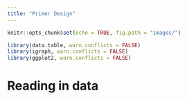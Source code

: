 ```yaml
---
title: "Primer Design"
---
```


```r
knitr::opts_chunk$set(echo = TRUE, fig.path = "images/")
```

```r
library(data.table, warn.conflicts = FALSE)
library(igraph, warn.conflicts = FALSE)
library(ggplot2, warn.conflicts = FALSE)
```

# Reading in data

```{}

```